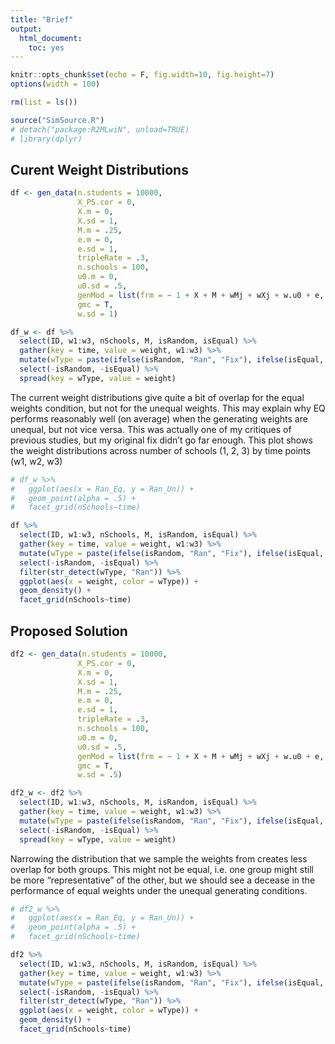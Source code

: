 ```yaml
---
title: "Brief"
output: 
  html_document: 
    toc: yes
---
```


```r
knitr::opts_chunk$set(echo = F, fig.width=10, fig.height=7)
options(width = 100)

```

```r
rm(list = ls())

source("SimSource.R")
# detach("package:R2MLwiN", unload=TRUE)
# library(dplyr)


```

## Curent Weight Distributions



```r
df <- gen_data(n.students = 10000, 
               X_PS.cor = 0, 
               X.m = 0, 
               X.sd = 1, 
               M.m = .25, 
               e.m = 0, 
               e.sd = 1, 
               tripleRate = .3, 
               n.schools = 100, 
               u0.m = 0, 
               u0.sd = .5, 
               genMod = list(frm = ~ 1 + X + M + wMj + wXj + w.u0 + e, Bs = c(0,1,1,1,1,1,1)), 
               gmc = T,
               w.sd = 1)

df_w <- df %>%
  select(ID, w1:w3, nSchools, M, isRandom, isEqual) %>%
  gather(key = time, value = weight, w1:w3) %>%
  mutate(wType = paste(ifelse(isRandom, "Ran", "Fix"), ifelse(isEqual, "Eq", "Un"), sep = "_")) %>%
  select(-isRandom, -isEqual) %>%
  spread(key = wType, value = weight)


```

The current weight distributions give quite a bit of overlap for the equal weights condition, but not for the unequal weights. This may explain why EQ performs reasonably well (on average) when the generating weights are unequal, but not vice versa. This was actually one of my  critiques of previous studies, but my original fix didn't go far enough. This plot shows the weight distributions across number of schools (1, 2, 3) by time points (w1, w2, w3)


```r

# df_w %>%
#   ggplot(aes(x = Ran_Eq, y = Ran_Un)) +
#   geom_point(alpha = .5) +
#   facet_grid(nSchools~time)
```


```r
df %>%
  select(ID, w1:w3, nSchools, M, isRandom, isEqual) %>%
  gather(key = time, value = weight, w1:w3) %>%
  mutate(wType = paste(ifelse(isRandom, "Ran", "Fix"), ifelse(isEqual, "Eq", "Un"), sep = "_")) %>%
  select(-isRandom, -isEqual) %>%
  filter(str_detect(wType, "Ran")) %>%
  ggplot(aes(x = weight, color = wType)) +
  geom_density() +
  facet_grid(nSchools~time)
```


## Proposed Solution



```r
df2 <- gen_data(n.students = 10000, 
               X_PS.cor = 0, 
               X.m = 0, 
               X.sd = 1, 
               M.m = .25, 
               e.m = 0, 
               e.sd = 1, 
               tripleRate = .3, 
               n.schools = 100, 
               u0.m = 0, 
               u0.sd = .5, 
               genMod = list(frm = ~ 1 + X + M + wMj + wXj + w.u0 + e, Bs = c(0,1,1,1,1,1,1)), 
               gmc = T,
               w.sd = .5)

df2_w <- df2 %>%
  select(ID, w1:w3, nSchools, M, isRandom, isEqual) %>%
  gather(key = time, value = weight, w1:w3) %>%
  mutate(wType = paste(ifelse(isRandom, "Ran", "Fix"), ifelse(isEqual, "Eq", "Un"), sep = "_")) %>%
  select(-isRandom, -isEqual) %>%
  spread(key = wType, value = weight)

```

Narrowing the distribution that we sample the weights from creates less overlap for both groups. This might not be equal, i.e. one group might still be more "representative" of the other, but we should see a decease in the performance of equal weights under the unequal generating conditions.

```r


# df2_w %>%
#   ggplot(aes(x = Ran_Eq, y = Ran_Un)) +
#   geom_point(alpha = .5) +
#   facet_grid(nSchools~time)
```


```r
df2 %>%
  select(ID, w1:w3, nSchools, M, isRandom, isEqual) %>%
  gather(key = time, value = weight, w1:w3) %>%
  mutate(wType = paste(ifelse(isRandom, "Ran", "Fix"), ifelse(isEqual, "Eq", "Un"), sep = "_")) %>%
  select(-isRandom, -isEqual) %>%
  filter(str_detect(wType, "Ran")) %>%
  ggplot(aes(x = weight, color = wType)) +
  geom_density() +
  facet_grid(nSchools~time)
```
